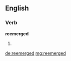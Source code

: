 ==English==

===Verb===
'''reemerged'''

# {{past of|[[reemerge]]}}

[[de:reemerged]]
[[mg:reemerged]]
